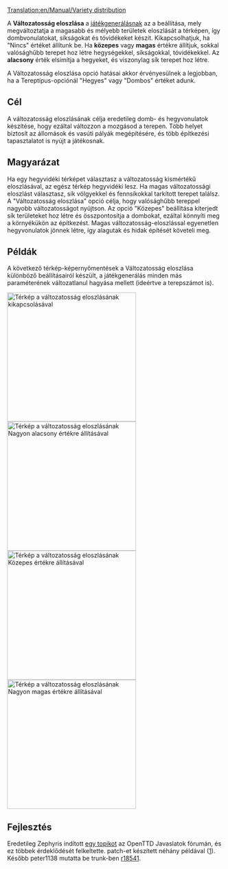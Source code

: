 [[Translation:en/Manual/Variety distribution]]


A '''Változatosság eloszlása''' a [[hu/Manual/Új játék|játékgenerálásnak]] az a beállítása, mely megváltoztatja a magasabb és mélyebb területek eloszlását a térképen, így dombvonulatokat, síkságokat és tóvidékeket készít. Kikapcsolhatjuk, ha "Nincs" értéket állítunk be. Ha '''közepes''' vagy '''magas''' értékre állítjuk, sokkal valósághűbb terepet hoz létre hegységekkel, síkságokkal, tóvidékekkel. Az '''alacsony''' érték elsimítja a hegyeket, és viszonylag sík terepet hoz létre.

A Változatosság eloszlása opció hatásai akkor érvényesülnek a legjobban, ha a Tereptípus-opciónál "Hegyes" vagy "Dombos" értéket adunk.

{{hu/Manual/Programjellemző|1.0}}

== Cél ==
A változatosság eloszlásának célja eredetileg domb- és hegyvonulatok készítése, hogy ezáltal változzon a mozgásod a terepen. Több helyet biztosít az állomások és vasúti pályák megépítésére, és több építkezési tapasztalatot is nyújt a játékosnak. 

== Magyarázat ==
Ha egy hegyvidéki térképet választasz a változatosság kismértékű eloszlásával, az egész térkép hegyvidéki lesz. Ha magas változatossági eloszlást választasz, sík völgyekkel és fennsíkokkal tarkított terepet találsz. A "Változatosság eloszlása" opció célja, hogy valósághűbb tereppel nagyobb változatosságot nyújtson. Az opció "Közepes" beállítása kiterjedt sík területeket hoz létre és összpontosítja a dombokat, ezáltal könnyíti meg a környékükön az építkezést. Magas változatosság-eloszlással egyenetlen hegyvonulatok jönnek létre, így alagutak és hidak építését követeli meg. 

== Példák ==

A következő térkép-képernyőmentések a Változatosság eloszlása különböző beállításairól készült, a játékgenerálás minden más paraméterének változatlanul hagyása mellett (ideértve a terepszámot is).

[[File:en/Manual/MapVarietyDistrNone.png|thumb|left|300px|Térkép a változatosság eloszlásának kikapcsolásával]]
[[File:en/Manual/MapVarietyDistrVLow.png|thumb|right|300px|Térkép a változatosság eloszlásának '''Nagyon alacsony''' értékre állításával]]
[[File:en/Manual/MapVarietyDistrMedium.png|thumb|left|300px|Térkép a változatosság eloszlásának '''Közepes''' értékre állításával]]
[[File:en/Manual/MapVarietyDistrVHigh.png|thumb|right|300px|Térkép a változatosság eloszlásának '''Nagyon magas''' értékre állításával]]

{{en/-}}
== Fejlesztés ==
Eredetileg Zephyris indított [http://www.tt-forums.net/viewtopic.php?f=32&t=46338 egy topikot] az OpenTTD Javaslatok fórumán, és ez többek érdeklődését felkeltette. {{en/Manual/User|peter1138}} patch-et készített néhány példával ([http://www.tt-forums.net/viewtopic.php?p=841457#p841457]). Később peter1138 mutatta be trunk-ben [http://hg.openttd.org/openttd/trunk.hg/rev/c3959fffa40a r18541].